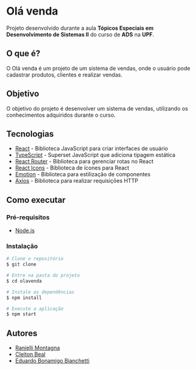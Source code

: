 # Olá venda

Projeto desenvolvido durante a aula **Tópicos Especiais em Desenvolvimento de Sistemas II** do curso de **ADS** na **UPF**.

## O que é?

O Olá venda é um projeto de um sistema de vendas, onde o usuário pode cadastrar produtos, clientes e realizar vendas.

## Objetivo

O objetivo do projeto é desenvolver um sistema de vendas, utilizando os conhecimentos adquiridos durante o curso.

## Tecnologias

- [React](https://pt-br.reactjs.org/) - Biblioteca JavaScript para criar interfaces de usuário
- [TypeScript](https://www.typescriptlang.org/) - Superset JavaScript que adiciona tipagem estática
- [React Router](https://reactrouter.com/) - Biblioteca para gerenciar rotas no React
- [React Icons](https://react-icons.github.io/react-icons/) - Biblioteca de ícones para React
- [Emotion](https://emotion.sh/) - Biblioteca para estilização de componentes
- [Axios](https://axios-http.com/ptbr/docs/intro) - Biblioteca para realizar requisições HTTP

## Como executar

### Pré-requisitos

- [Node.js](https://nodejs.org/en/)

### Instalação

```bash
# Clone o repositório
$ git clone

# Entre na pasta do projeto
$ cd olavenda

# Instale as dependências
$ npm install

# Execute a aplicação
$ npm start
```

## Autores

- [Ranielli Montagna](https://github.com/RanielliMontagna)
- [Cleiton Beal](https://github.com/cleiton-Beal)
- [Eduardo Bonamigo Bianchetti](https://github.com/EduardoBianchetti)

